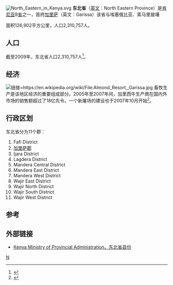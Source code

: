 [[File:North_Eastern_in_Kenya.svg|right]]
'''东北省'''（[[英文|英文]]：North Eastern Province）是[[肯尼亚|肯尼亚]]8[[省|省]]之一，首府[[加里萨|加里萨]]（英文：Garissa）该省与埃塞俄比亚、索马里接壤

面积126,902平方公里，人口2,310,757人。

== 人口 ==
截至2009年，东北省人口2,310,757人<ref name="Kctn">{{cite web|url=http://www.scribd.com/doc/36672705/Kenya-Census-2009|title=Kenya Census 2009|accessdate=7 January 2015|publisher=Kenya National Bureau of Statistics|archive-date=2018-01-31|archive-url=https://web.archive.org/web/20180131132616/https://www.scribd.com/doc/36672705/Kenya-Census-2009|dead-url=no}}</ref>。

== 经济 ==
[[File:Almond_Resort,_Garissa.jpg|链接=https://en.wikipedia.org/wiki/File:Almond_Resort,_Garissa.jpg]]
畜牧生产是该地区经济的重要组成部分。2005年至2007年间，加里西牛生产商在国内外市场的销售额超过了18亿先令。一个新屠场的建设也于2007年10月开始<ref>{{Cite web |url=http://www.statehousekenya.go.ke/news/sept07/2007060902.htm |title=Government targets Kshs 12 b for development in N. Eastern |accessdate=2017-08-12 |archive-date=2013-09-28 |archive-url=https://web.archive.org/web/20130928001540/http://statehousekenya.go.ke/news/sept07/2007060902.htm |dead-url=no }}</ref>。

== 行政区划 ==
东北省分为11个郡：
# Fafi District
# [[加里萨郡|加里萨郡]]
# Ijara District 
# Lagdera District 
# Mandera Central District 
# Mandera East District 
# Mandera West District 
# Wajir East District 
# Wajir North District 
# Wajir South District 
# Wajir West District

==参考==
{{refs}}

== 外部链接 ==
* {{en}} [https://web.archive.org/web/20090305001513/http://www.provincialadministration.go.ke/detail.php?op=8005 Kenya Ministry of Provincial Administration，东北省县份]

{{肯尼亚省份}}
{{coord|display=title}}
{{Kenya-geo-stub}}

[[Category:肯尼亚行政区划|N]]